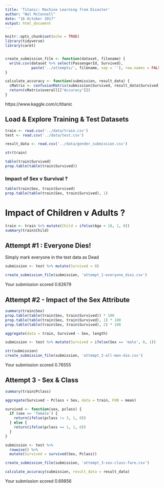 ```yaml
---
title: 'Titanic: Machine Learning from Disaster'
author: "Wal McConnell"
date: "16 October 2017"
output: html_document
---
```


```r
knitr::opts_chunk$set(echo = TRUE)
library(tidyverse)
library(caret)


create_submission_file <- function(dataset, filename) {
  write.csv(dataset %>% select(PassengerId, Survived), 
            paste('../attempts/', filename, sep = ''), row.names = FALSE)
}

calculate_accuracy <- function(submission, result_data) {
  cMatrix <- confusionMatrix(submission$Survived, result_data$Survived)
  return(cMatrix$overall[["Accuracy"]])
}

```

https://www.kaggle.com/c/titanic


## Load & Explore Training & Test Datasets

```r

train <- read.csv('../data/train.csv')
test <- read.csv('../data/test.csv')

result_data <- read.csv('../data/gender_submission.csv')

str(train)
```




```r
table(train$Survived)
prop.table(table(train$Survived))

```


### Impact of Sex v Survival ?

```r
table(train$Sex, train$Survived)
prop.table(table(train$Sex, train$Survived), 1)
```

# Impact of Children v Adults ?

```r
train <- train %>% mutate(Child = ifelse(Age < 18, 1, 0))
summary(train$Child)
```



## Attempt #1 : Everyone Dies!

Simply mark everyone in the test data as Dead

```r
submission <- test %>% mutate(Survived = 0) 

create_submission_file(submission, 'attempt_1-everyone_dies.csv')
```

Your submission scored 0.62679

## Attempt #2 - Impact of the Sex Attribute

```r
summary(train$Sex)
prop.table(table(train$Sex, train$Survived)) * 100
prop.table(table(train$Sex, train$Survived), 1) * 100
prop.table(table(train$Sex, train$Survived), 2) * 100

aggregate(data = train, Survived ~ Sex, length)

submission <- test %>% mutate(Survived = ifelse(Sex == 'male', 0, 1))

str(submission)
create_submission_file(submission, 'attempt_2-all-men-die.csv')
```

Your submission scored 0.76555

## Attempt 3 - Sex & Class


```r

summary(train$Pclass)

aggregate(Survived ~ Pclass + Sex, data = train, FUN = mean)

survived <- function(sex, pclass) {
  if (sex == 'female') {
    return(ifelse(pclass != 3, 1, 0))
  } else {
    return(ifelse(pclass == 1, 1, 0))
  }
}

submission <- test %>%
  rowwise() %>%
  mutate(Survived = survived(Sex, Pclass))

create_submission_file(submission, 'attempt_3-sex-class-fare.csv')

calculate_accuracy(submission, result_data = result_data)
```


Your submission scored 0.69856
